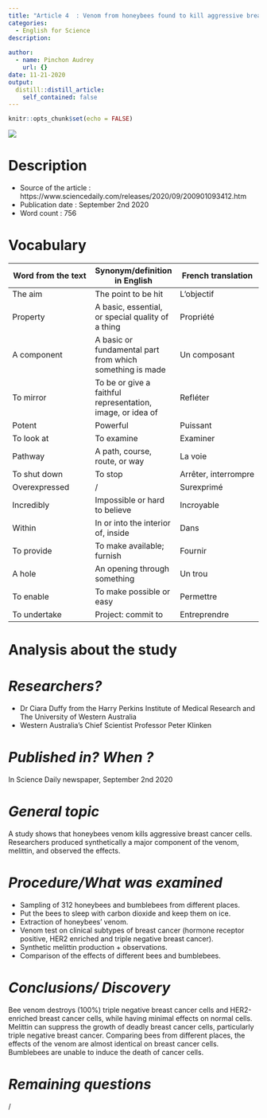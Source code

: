 ```yaml
---
title: "Article 4  : Venom from honeybees found to kill aggressive breast cancer cells"
categories: 
  - English for Science
description: 
  
author:
  - name: Pinchon Audrey
    url: {}
date: 11-21-2020
output:
  distill::distill_article:
    self_contained: false
---
```


```r
knitr::opts_chunk$set(echo = FALSE)
```

![](https://ichef.bbci.co.uk/news/800/cpsprodpb/D962/production/_114205655_gettyimages-1210871686.jpg)

# __Description__
- Source of the article : https://www.sciencedaily.com/releases/2020/09/200901093412.htm
- Publication date : September 2nd 2020
- Word count : 756

# __Vocabulary__
| Word from the text | Synonym/definition in English | French translation |
| --- | --- | --- |
| The aim | The point to be hit | L’objectif |
| Property | A basic, essential, or special quality of a thing | Propriété |
| A component | A basic or fundamental part from which something is made | Un composant |
| To mirror | To be or give a faithful representation, image, or idea of | Refléter |
| Potent | Powerful | Puissant |
| To look at | To examine | Examiner |
| Pathway | A path, course, route, or way | La voie |
| To shut down | To stop | Arrêter, interrompre |
| Overexpressed | / | Surexprimé |
| Incredibly | Impossible or hard to believe | Incroyable |
| Within | In or into the interior of, inside | Dans |
| To provide | To make available; furnish | Fournir |
| A hole | An opening through something | Un trou |
| To enable | To make possible or easy | Permettre |
| To undertake | Project: commit to | Entreprendre |

# __Analysis about the study__

# *__Researchers?__*
-	Dr Ciara Duffy from the Harry Perkins Institute of Medical Research and The University of Western Australia
-	Western Australia's Chief Scientist Professor Peter Klinken

# *__Published in? When ?__*
In Science Daily newspaper, September 2nd 2020

# *__General topic__* 
A study shows that honeybees venom kills aggressive breast cancer cells. Researchers produced synthetically a major component of the venom, melittin, and observed the effects.

# *__Procedure/What was examined__*
-	Sampling of 312 honeybees and bumblebees from different places.
-	Put the bees to sleep with carbon dioxide and keep them on ice.
-	Extraction of honeybees’ venom.
-	Venom test on clinical subtypes of breast cancer (hormone receptor positive, HER2 enriched and triple negative breast cancer).
-	Synthetic melittin production + observations.
-	Comparison of the effects of different bees and bumblebees.

# *__Conclusions/ Discovery__*
Bee venom destroys (100%) triple negative breast cancer cells and HER2-enriched breast cancer cells, while having minimal effects on normal cells.
Melittin can suppress the growth of deadly breast cancer cells, particularly triple negative breast cancer.
Comparing bees from different places, the effects of the venom are almost identical on breast cancer cells. Bumblebees are unable to induce the death of cancer cells.


# *__Remaining questions__*
/









